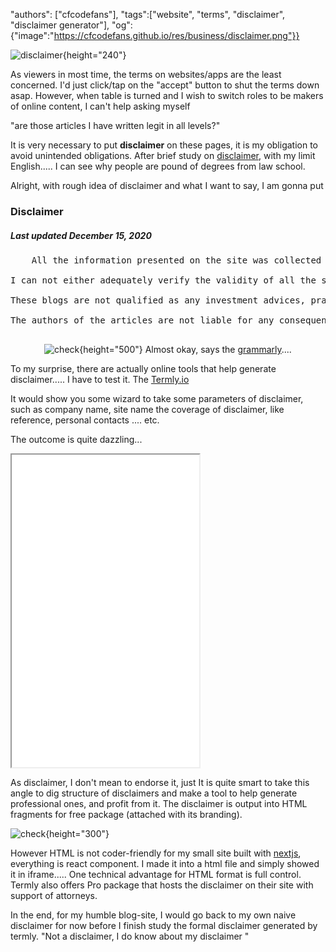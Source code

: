 "authors": ["cfcodefans"], 
"tags":["website", "terms", "disclaimer", "disclaimer generator"],
"og":{"image":"https://cfcodefans.github.io/res/business/disclaimer.png"}}

<div className="text-center">

![disclaimer](https://upload.wikimedia.org/wikipedia/commons/4/4d/19120417_Disclaimer_-_not_responsible_for_wife%27s_debts_-_The_New_York_Times.jpg){height="240"}
</div>

As viewers in most time, the terms on websites/apps are the least concerned. I'd just click/tap on the "accept" button to
shut the terms down asap. However, when table is turned and I wish to switch roles to be makers of online content, 
I can't help asking myself

<!--more-->

"are those articles I have written legit in all levels?"

It is very necessary to put **disclaimer** on these pages, it is my obligation to avoid unintended obligations. 
After brief study on [disclaimer](https://en.wikipedia.org/wiki/Disclaimer), with my limit English..... I can see why people are pound of degrees from law school.

Alright, with rough idea of disclaimer and what I want to say, I am gonna put

<div className="m-5">
<h3>Disclaimer</h3>
<h5>Last updated December 15, 2020</h5>
<pre>
    All the information presented on the site was collected from the internet and compiled by Cfcodefans. <br/>
I can not either adequately verify the validity of all the sources or guarantee the correctness of all the conclusions. <br/>
These blogs are not qualified as any investment advices, practical solutions, or knowledge to back any decision making. <br/>
The authors of the articles are not liable for any consequence of the viewers' actions. Please be noted!<br/>
</pre>
</div>

<center>

![check](/res/business/disclaimer-check.jpg){height="500"}
Almost okay, says the [grammarly](https://www.grammarly.com/grammar-check)....

</center>

To my surprise, there are actually online tools that help generate disclaimer..... I have to test it.
The [Termly.io](https://termly.io/products/disclaimer-generator/)

It would show you some wizard to take some parameters of disclaimer, such as company name, site name
the coverage of disclaimer, like reference, personal contacts .... etc.

The outcome is quite dazzling...

<iframe className="w-100" height="500px" src="/res/business/termly-disclaimer.html"></iframe>

As disclaimer, I don't mean to endorse it, just It is quite smart to take this angle to dig structure of disclaimers 
and make a tool to help generate professional ones, and profit from it. The disclaimer is output into HTML fragments
for free package (attached with its branding).

![check](/res/business/termly-disclaimer-output.jpg){height="300"}

However HTML is not coder-friendly for my small site built with [nextjs](https://nextjs.org/), everything is react
component. I made it into a html file and simply showed it in iframe..... One technical advantage for HTML format is 
full control. Termly also offers Pro package that hosts the disclaimer on their site with support of attorneys.

In the end, for my humble blog-site, I would go back to my own naive disclaimer for now before I finish study the formal
disclaimer generated by termly. "Not a disclaimer, I do know about my disclaimer <i className="far fa-meh-rolling-eyes"></i>"
